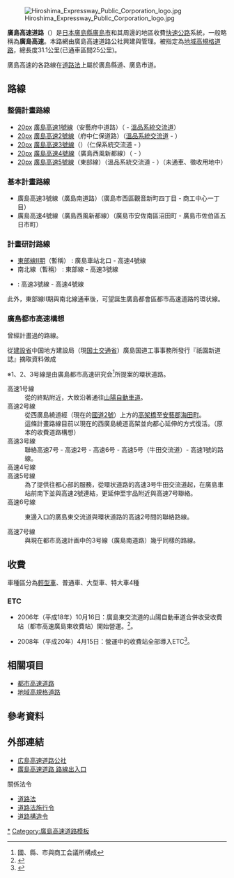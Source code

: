 [[File:Hiroshima_Expressway_Public_Corporation_logo.jpg|thumb]]

'''廣島高速道路'''（{{jpn|j=広島高速道路|hg=ひろしまこうそくどうろ|rm=Hiroshima kōsokudōro|f=y}}）是[[日本|日本]][[廣島縣|廣島縣]][[廣島市|廣島市]]和其周邊的地區收費[[快速公路|快速公路]]系統，一般略稱為'''廣島高速'''。本路網由廣島高速道路公社興建與管理。被指定為[[地域高規格道路|地域高規格道路]]，總長度31.1公里(已通車區間25公里)。

廣島高速的各路線在[[道路法_(日本)|道路法]]上屬於廣島縣道、廣島市道。

== 路線 ==

=== 整備計畫路線 ===
*[[file:Japanese_Urban_Expwy_Sign_0001.svg|20px]] [[廣島高速1號線|廣島高速1號線]]（安藝府中道路）（{{link-ja|廣島東交流道|広島東インターチェンジ}} - [[溫品系統交流道|溫品系統交流道]]）
*[[file:Japanese_Urban_Expwy_Sign_0002.svg|20px]] [[廣島高速2號線|廣島高速2號線]]（府中仁保道路）（[[溫品系統交流道|溫品系統交流道]] - {{link-ja|仁保系統交流道|仁保ジャンクション}}）
*[[file:Japanese_Urban_Expwy_Sign_0003.svg|20px]] [[廣島高速3號線|廣島高速3號線]]（{{link-ja|廣島南道路|広島南道路}}）（仁保系統交流道 - {{link-ja|觀音出入口|観音出入口}}）
*[[file:Japanese_Urban_Expwy_Sign_0004.svg|20px]] [[廣島高速4號線|廣島高速4號線]]（廣島西風新都線）（{{link-ja|中廣出入口|中広出入口}} - {{link-ja|沼田出入口|沼田出入口 (広島高速4号線)}}）
*[[file:Japanese_Urban_Expwy_Sign_0005.svg|20px]] [[廣島高速5號線|廣島高速5號線]]（東部線）（溫品系統交流道 - {{link-ja|廣島車站北口出入口|広島駅北口出入口}}）（未通車、徵收用地中）

=== 基本計畫路線 ===
* 廣島高速3號線（廣島南道路）（廣島市西區觀音新町四丁目 - 商工中心一丁目）
* 廣島高速4號線（廣島西風新都線）（廣島市安佐南區沼田町 - 廣島市佐伯區五日市町）

=== 計畫研討路線 ===
* [[廣島高速5號線|東部線II期]]（暫稱） : 廣島車站北口 - 高速4號線
* 南北線（暫稱） : 東部線 - 高速3號線
* {{link-ja|草津沼田道路|草津沼田道路}} : 高速3號線 - 高速4號線
此外，東部線II期與南北線通車後，可望誕生廣島都會區都市高速道路的環状線。
=== 廣島都市高速構想 ===
曾經計畫過的路線。

從[[建設省|建設省]]中国地方建設局（現[[国土交通省|国土交通省]]{{link-ja|中國地方整備局|中国地方整備局}}）廣島国道工事事務所發行『祇園新道誌』摘取資料做成

※1、2、3号線是由廣島都市高速研究会<ref>國、縣、市與商工会議所構成</ref>所提案的環状道路。

; 高速1号線
: 從{{link-ja|西廣島繞道|西広島バイパス}}的終點附近，大致沿著{{link-ja|太田川疏洪道|太田川放水路}}通往[[山陽自動車道|山陽自動車道]]{{link-ja|廣島交流道|広島インターチェンジ}}。
; 高速2号線
: 從西廣島繞道經{{link-ja|新廣島繞道|新広島バイパス}}（現在的[[国道2号_(日本)|國道2號]]）上方的[[高架橋|高架橋]]至[[安藝郡_(廣島縣)|安藝郡]][[海田町|海田町]]。
: 這條計畫路線目前以現在的西廣島繞道高架並向都心延伸的方式復活。（原本的收費道路構想）
; 高速3号線
: 聯絡高速7号 - 高速2号 - 高速6号 - 高速5号（牛田交流道）- 高速1號的路線。
; 高速4号線
; 高速5号線
: 為了提供往都心部的服務，從環状道路的高速3号牛田交流道起，在廣島車站前南下並與高速2號連結，更延伸至宇品附近與高速7号聯絡。
; 高速6号線
: {{link-ja|廣島都會區|広島都市圏}}東邊入口的廣島東交流道與環状道路的高速2号間的聯絡路線。
; 高速7号線
: 與現在都市高速計画中的3号線（廣島南道路）幾乎同樣的路線。

== 收費 ==
車種區分為[[輕型車|輕型車]]、普通車、大型車、特大車4種
=== ETC ===
*2006年（平成18年）10月16日：廣島東交流道的山陽自動車道合併收受收費站（都市高速廣島東收費站）開始營運。<ref>{{PDF|[http://www.h-exp.or.jp/ir/pdfword/shikumi/190730_01.pdf 広島高速道路公社料金問題調査会（平成19年度-第1回-） 会議資料]}}</ref>。

*2008年（平成20年）4月15日：營運中的收費站全部導入ETC<ref>{{Cite web |url=http://www.h-exp.or.jp/ir/5_003.html#5_003_03 |title=広島高速道路公社〔企業･IR情報＿公社の仕事〕 |access-date=2016-02-04 |archive-date=2018-08-05 |archive-url=https://web.archive.org/web/20180805073308/http://www.h-exp.or.jp/ir/5_003.html#5_003_03 |dead-url=no }}</ref>。

== 相關項目 ==
* [[都市高速道路|都市高速道路]]
* [[地域高規格道路|地域高規格道路]]

== 參考資料 ==
<references />

== 外部連結 ==
* [http://www.h-exp.or.jp/ 広島高速道路公社]
*[https://web.archive.org/web/20160702122933/http://www.h-exp.or.jp/map/index.html 廣島高速道路 路線出入口]

;關係法令
* [https://web.archive.org/web/20160125091700/http://www.houko.com/00/01/S27/180.HTM#005 道路法]
* [https://web.archive.org/web/20160119111433/http://www.houko.com/00/02/S27/479.HTM 道路法施行令]
* [https://web.archive.org/web/20160304203401/http://www.houko.com/00/02/S45/320.HTM 道路構造令]

{{日本高速公路}}
{{廣島高速道路}}
[[Category:日本高速公路|*]]
[[Category:廣島高速道路模板|Category:廣島高速道路模板]]